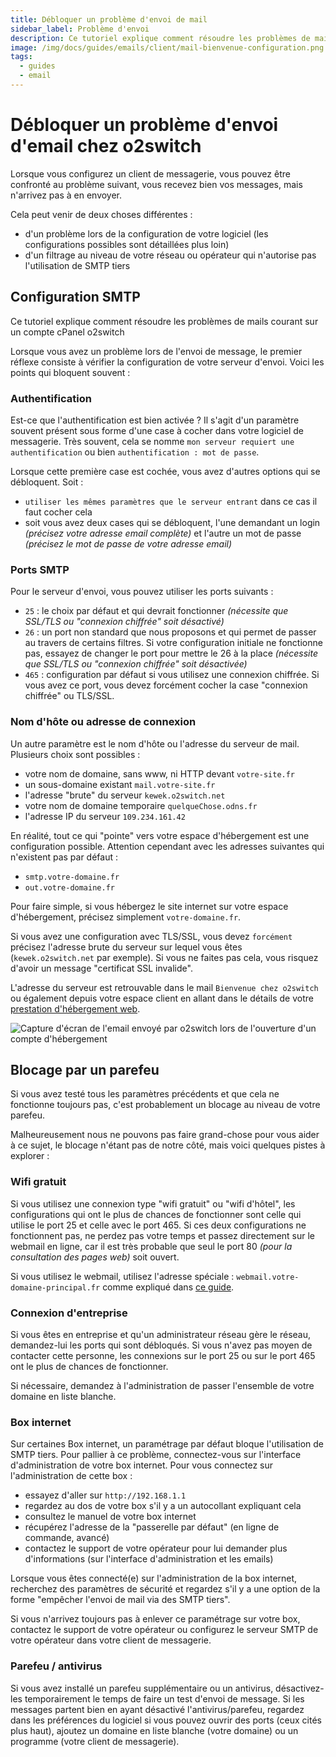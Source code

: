 ```yaml
---
title: Débloquer un problème d'envoi de mail
sidebar_label: Problème d'envoi
description: Ce tutoriel explique comment résoudre les problèmes de mails courant sur un compte cPanel o2switch
image: /img/docs/guides/emails/client/mail-bienvenue-configuration.png
tags:
  - guides
  - email
---
```

# Débloquer un problème d'envoi d'email chez o2switch

Lorsque vous configurez un client de messagerie, vous pouvez être confronté au problème suivant, vous recevez bien
vos messages, mais n'arrivez pas à en envoyer. 

Cela peut venir de deux choses différentes :
  * d'un problème lors de la configuration de votre logiciel (les configurations possibles sont détaillées plus loin)
  * d'un filtrage au niveau de votre réseau ou opérateur qui n'autorise pas l'utilisation de SMTP tiers

## Configuration SMTP

Ce tutoriel explique comment résoudre les problèmes de mails courant sur un compte cPanel o2switch

Lorsque vous avez un problème lors de l'envoi de message, le premier réflexe consiste à vérifier la configuration de
votre serveur d'envoi. Voici les points qui bloquent souvent :

### Authentification

Est-ce que l'authentification est bien activée ? Il s'agit d'un paramètre souvent présent sous forme d'une case à cocher
dans votre logiciel de messagerie. Très souvent, cela se nomme `mon serveur requiert une authentification` ou bien
`authentification : mot de passe`.

Lorsque cette première case est cochée, vous avez d'autres options qui se débloquent. Soit :
  * `utiliser les mêmes paramètres que le serveur entrant` dans ce cas il faut cocher cela
  * soit vous avez deux cases qui se débloquent, l'une demandant un login *(précisez votre adresse email complète)* et
    l'autre un mot de passe *(précisez le mot de passe de votre adresse email)*

### Ports SMTP

Pour le serveur d'envoi, vous pouvez utiliser les ports suivants :
  * `25` : le choix par défaut et qui devrait fonctionner *(nécessite que SSL/TLS ou "connexion chiffrée" soit
    désactivé)*
  * `26` : un port non standard que nous proposons et qui permet de passer au travers de certains filtres. Si votre
    configuration initiale ne fonctionne pas, essayez de changer le port pour mettre le 26 à la place *(nécessite que
    SSL/TLS ou "connexion chiffrée" soit désactivée)*
  * `465` : configuration par défaut si vous utilisez une connexion chiffrée. Si vous avez ce port, vous devez forcément
    cocher la case "connexion chiffrée" ou TLS/SSL. 

### Nom d'hôte ou adresse de connexion

Un autre paramètre est le nom d'hôte ou l'adresse du serveur de mail. Plusieurs choix sont possibles :
  * votre nom de domaine, sans www, ni HTTP devant `votre-site.fr`
  * un sous-domaine existant `mail.votre-site.fr`
  * l'adresse "brute" du serveur `kewek.o2switch.net`
  * votre nom de domaine temporaire `quelqueChose.odns.fr`
  * l'adresse IP du serveur `109.234.161.42`

En réalité, tout ce qui "pointe" vers votre espace d'hébergement est une configuration possible. Attention cependant
avec les adresses suivantes qui n'existent pas par défaut : 
  * `smtp.votre-domaine.fr`
  * `out.votre-domaine.fr`

Pour faire simple, si vous hébergez le site internet sur votre espace d'hébergement, précisez simplement
`votre-domaine.fr`.

Si vous avez une configuration avec TLS/SSL, vous devez `forcément` précisez l'adresse brute du serveur sur lequel vous
êtes (`kewek.o2switch.net` par exemple). Si vous ne faites pas cela, vous risquez d'avoir un message "certificat SSL
invalide".

L'adresse du serveur est retrouvable dans le mail `Bienvenue chez o2switch` ou également depuis votre espace client en
allant dans le détails de votre [prestation d'hébergement web](https://www.o2switch.fr/).

<Image
    src="/img/docs/guides/emails/client/mail-bienvenue-configuration.png"
    title="Le mail Bienvenue chez o2switch contient toute la configuration à utiliser pour les emails"
    caption="Le mail bienvenue chez o2switch contient la configuration à utiliser"
    alt="Capture d'écran de l'email envoyé par o2switch lors de l'ouverture d'un compte d'hébergement"
/>

## Blocage par un parefeu

Si vous avez testé tous les paramètres précédents et que cela ne fonctionne toujours pas, c'est probablement un blocage
au niveau de votre parefeu. 

Malheureusement nous ne pouvons pas faire grand-chose pour vous aider à ce sujet, le blocage n'étant pas de notre côté,
mais voici quelques pistes à explorer :

### Wifi gratuit

Si vous utilisez une connexion type "wifi gratuit" ou "wifi d'hôtel", les configurations qui ont le plus de chances de
fonctionner sont celle qui utilise le port 25 et celle avec le port 465. Si ces deux configurations ne fonctionnent pas,
ne perdez pas votre temps et passez directement sur le webmail en ligne, car il est très probable que seul le port 80
*(pour la consultation des pages web)* soit ouvert. 

Si vous utilisez le webmail, utilisez l'adresse spéciale : `webmail.votre-domaine-principal.fr` comme expliqué dans
[ce guide](/guides/emails/webmail/).

### Connexion d'entreprise

Si vous êtes en entreprise et qu'un administrateur réseau gère le réseau, demandez-lui les ports qui sont débloqués. Si
vous n'avez pas moyen de contacter cette personne, les connexions sur le port 25 ou sur le port 465 ont le plus de
chances de fonctionner. 

Si nécessaire, demandez à l'administration de passer l'ensemble de votre domaine en liste blanche. 

### Box internet

Sur certaines Box internet, un paramétrage par défaut bloque l'utilisation de SMTP tiers. Pour pallier à ce problème,
connectez-vous sur l'interface d'administration de votre box internet. Pour vous connectez sur l'administration de cette
box :
  * essayez d'aller sur `http://192.168.1.1`
  * regardez au dos de votre box s'il y a un autocollant expliquant cela
  * consultez le manuel de votre box internet
  * récupérez l'adresse de la "passerelle par défaut" (en ligne de commande, avancé)
  * contactez le support de votre opérateur pour lui demander plus d'informations (sur l'interface d'administration et
    les emails)

Lorsque vous êtes connecté(e) sur l'administration de la box internet, recherchez des paramètres de sécurité et regardez
s'il y a une option de la forme "empêcher l'envoi de mail via des SMTP tiers". 

Si vous n'arrivez toujours pas à enlever ce paramétrage sur votre box, contactez le support de votre opérateur ou
configurez le serveur SMTP de votre opérateur dans votre client de messagerie. 

### Parefeu / antivirus

Si vous avez installé un parefeu supplémentaire ou un antivirus, désactivez-les temporairement le temps de faire un test
d'envoi de message. Si les messages partent bien en ayant désactivé l'antivirus/parefeu, regardez dans les préférences
du logiciel si vous pouvez ouvrir des ports (ceux cités plus haut), ajoutez un domaine en liste blanche (votre domaine)
ou un programme (votre client de messagerie). 